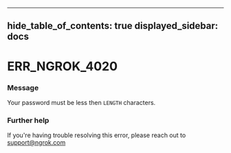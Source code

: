 

---
hide_table_of_contents: true
displayed_sidebar: docs
---


# ERR_NGROK_4020

### Message
Your password must be less then `LENGTH` characters.

<ErrorDetails error="err_ngrok_4020" />



### Further help
If you're having trouble resolving this error, please reach out to [support@ngrok.com](mailto:support@ngrok.com?subject=Help%20with%20ERR_NGROK_4020)

